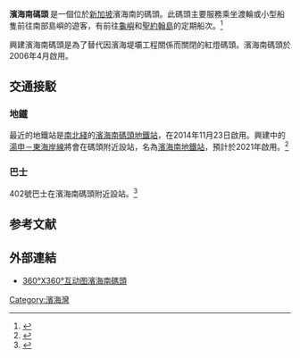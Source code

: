 {{expand|time=2017-01-17T07:04:03+00:00}}
{{refimprove|time=2017-01-17T07:04:03+00:00}}
'''濱海南碼頭 '''是一個位於[[新加坡|新加坡]]濱海南的碼頭。此碼頭主要服務乘坐渡輪或小型船隻前往南部島嶼的遊客，有前往[[龜嶼|龜嶼]]和[[聖約翰島|聖約翰島]]的定期船次。<ref>{{Cite web |url = http://www.islandcruise.com.sg/ferry-schedule/ |title = Ferry Schedule Singapore Island Cruise |language = en |accessdate = 2017-01-17 |archive-date = 2017-01-18 |archive-url = https://web.archive.org/web/20170118051246/http://www.islandcruise.com.sg/ferry-schedule/ |dead-url = no }}</ref>

興建濱海南碼頭是為了替代因濱海堤壩工程關係而關閉的紅燈碼頭。濱海南碼頭於2006年4月啟用。

== 交通接駁 ==
=== 地鐵 ===
最近的地鐵站是[[新加坡地铁南北线|南北綫]]的[[滨海南码头地铁站|濱海南碼頭地鐵站]]，在2014年11月23日啟用。興建中的[[湯申－東海岸線|湯申－東海岸線]]將會在碼頭附近設站，名為[[濱海南地鐵站|濱海南地鐵站]]，預計於2021年啟用。<ref>{{cite web|url=https://www.facebook.com/media/set/?set=a.374270265976549.81900.132581033478808&type=1|title=TSL System Map & Station Footprints|access-date=2017-01-17|archive-date=2021-11-30|archive-url=https://web.archive.org/web/20211130024859/https://www.facebook.com/media/set/?set=a.374270265976549.81900.132581033478808&type=1|dead-url=no}}</ref>

=== 巴士 ===
402號巴士在濱海南碼頭附近設站。<ref>{{cite web|url=http://www.mpa.gov.sg/web/portal/home/port-of-singapore/recreation-leisure/marina-south-pier|title=Marina South Pier|language=en|deadurl=yes|archiveurl=https://web.archive.org/web/20170314034944/http://www.mpa.gov.sg/web/portal/home/port-of-singapore/recreation-leisure/marina-south-pier|archivedate=2017-03-14}}</ref>

== 参考文献 ==
{{Reflist}}

== 外部連結 ==
* [https://web.archive.org/web/20160303191056/http://www.singaporevr.com/vrs/MarinaSouthPier/MarinaSouthPier.html 360°X360°互动图濱海南碼頭]

{{Bus-stub}}

[[Category:濱海灣|Category:濱海灣]]